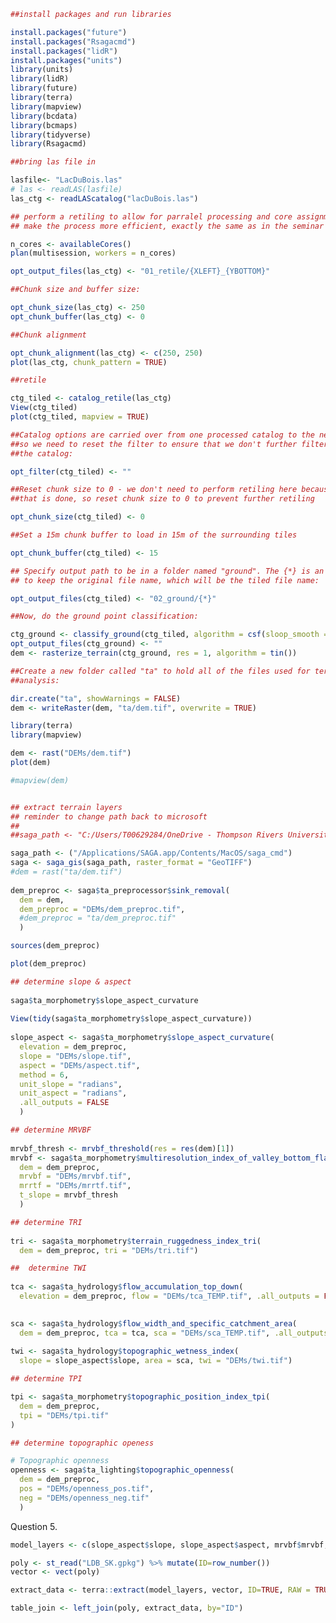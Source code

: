 ```r
##install packages and run libraries

install.packages("future")
install.packages("Rsagacmd")
install.packages("lidR")
install.packages("units")
library(units)
library(lidR)
library(future)
library(terra)
library(mapview)
library(bcdata)
library(bcmaps)
library(tidyverse)
library(Rsagacmd)
```

```r
##bring las file in

lasfile<- "LacDuBois.las"
# las <- readLAS(lasfile)
las_ctg <- readLAScatalog("lacDuBois.las")

## perform a retiling to allow for parralel processing and core assignment to
## make the process more efficient, exactly the same as in the seminar

n_cores <- availableCores()
plan(multisession, workers = n_cores)

opt_output_files(las_ctg) <- "01_retile/{XLEFT}_{YBOTTOM}"

##Chunk size and buffer size:

opt_chunk_size(las_ctg) <- 250
opt_chunk_buffer(las_ctg) <- 0

##Chunk alignment

opt_chunk_alignment(las_ctg) <- c(250, 250)
plot(las_ctg, chunk_pattern = TRUE)

##retile

ctg_tiled <- catalog_retile(las_ctg)
View(ctg_tiled)
plot(ctg_tiled, mapview = TRUE)

##Catalog options are carried over from one processed catalog to the next,
##so we need to reset the filter to ensure that we don't further filter
##the catalog:

opt_filter(ctg_tiled) <- ""

##Reset chunk size to 0 - we don't need to perform retiling here because
##that is done, so reset chunk size to 0 to prevent further retiling

opt_chunk_size(ctg_tiled) <- 0

##Set a 15m chunk buffer to load in 15m of the surrounding tiles

opt_chunk_buffer(ctg_tiled) <- 15

## Specify output path to be in a folder named "ground". The {*} is an indicator
## to keep the original file name, which will be the tiled file name:

opt_output_files(ctg_tiled) <- "02_ground/{*}"

##Now, do the ground point classification:

ctg_ground <- classify_ground(ctg_tiled, algorithm = csf(sloop_smooth = TRUE))
opt_output_files(ctg_ground) <- ""
dem <- rasterize_terrain(ctg_ground, res = 1, algorithm = tin())

##Create a new folder called "ta" to hold all of the files used for terrain
##analysis:

dir.create("ta", showWarnings = FALSE)
dem <- writeRaster(dem, "ta/dem.tif", overwrite = TRUE)
```

```r
library(terra)
library(mapview)

dem <- rast("DEMs/dem.tif")
plot(dem)

#mapview(dem)


## extract terrain layers
## reminder to change path back to microsoft
##
##saga_path <- "C:/Users/T00629284/OneDrive - Thompson Rivers University/Desktop/saga-9.3.2_x64/saga_cmd.exe"

saga_path <- ("/Applications/SAGA.app/Contents/MacOS/saga_cmd")
saga <- saga_gis(saga_path, raster_format = "GeoTIFF")
#dem = rast("ta/dem.tif")
 
dem_preproc <- saga$ta_preprocessor$sink_removal(
  dem = dem, 
  dem_preproc = "DEMs/dem_preproc.tif",
  #dem_preproc = "ta/dem_preproc.tif"
  )

sources(dem_preproc)

plot(dem_preproc)

## determine slope & aspect
 
saga$ta_morphometry$slope_aspect_curvature
 
View(tidy(saga$ta_morphometry$slope_aspect_curvature))
 
slope_aspect <- saga$ta_morphometry$slope_aspect_curvature(
  elevation = dem_preproc, 
  slope = "DEMs/slope.tif", 
  aspect = "DEMs/aspect.tif", 
  method = 6, 
  unit_slope = "radians", 
  unit_aspect = "radians",
  .all_outputs = FALSE
  )

## determine MRVBF
 
mrvbf_thresh <- mrvbf_threshold(res = res(dem)[1])
mrvbf <- saga$ta_morphometry$multiresolution_index_of_valley_bottom_flatness_mrvbf(
  dem = dem_preproc, 
  mrvbf = "DEMs/mrvbf.tif",
  mrrtf = "DEMs/mrrtf.tif", 
  t_slope = mrvbf_thresh
  )

## determine TRI
 
tri <- saga$ta_morphometry$terrain_ruggedness_index_tri(
  dem = dem_preproc, tri = "DEMs/tri.tif")

##  determine TWI
 
tca <- saga$ta_hydrology$flow_accumulation_top_down(
  elevation = dem_preproc, flow = "DEMs/tca_TEMP.tif", .all_outputs = FALSE)
 

sca <- saga$ta_hydrology$flow_width_and_specific_catchment_area(
  dem = dem_preproc, tca = tca, sca = "DEMs/sca_TEMP.tif", .all_outputs = FALSE)
 
twi <- saga$ta_hydrology$topographic_wetness_index(
  slope = slope_aspect$slope, area = sca, twi = "DEMs/twi.tif")

## determine TPI

tpi <- saga$ta_morphometry$topographic_position_index_tpi(
  dem = dem_preproc, 
  tpi = "DEMs/tpi.tif"
)

## determine topographic openess

# Topographic openness
openness <- saga$ta_lighting$topographic_openness(
  dem = dem_preproc, 
  pos = "DEMs/openness_pos.tif", 
  neg = "DEMs/openness_neg.tif"
  )

```

Question 5.

```r
model_layers <- c(slope_aspect$slope, slope_aspect$aspect, mrvbf$mrvbf, mrvbf$mrrf, tri, twi, tpi, openness$pos, openness$neg)

poly <- st_read("LDB_SK.gpkg") %>% mutate(ID=row_number())
vector <- vect(poly)

extract_data <- terra::extract(model_layers, vector, ID=TRUE, RAW = TRUE) %>% as.data.frame()

table_join <- left_join(poly, extract_data, by="ID")
```
